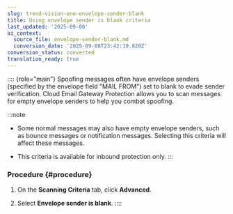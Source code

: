 ```yaml
---
slug: trend-vision-one-envelope-sender-blank
title: Using envelope sender is blank criteria
last_updated: '2025-09-08'
ai_context:
  source_file: envelope-sender-blank.md
  conversion_date: '2025-09-08T23:42:19.820Z'
conversion_status: converted
translation_ready: true
---
```


:::: {role="main"}
Spoofing messages often have envelope senders (specified by the envelope field "MAIL FROM") set to blank to evade sender verification. Cloud Email Gateway Protection allows you to scan messages for empty envelope senders to help you combat spoofing.

:::note

- Some normal messages may also have empty envelope senders, such as bounce messages or notification messages. Selecting this criteria will affect these messages.

- This criteria is available for inbound protection only.
:::

### Procedure {#procedure}

1.  On the **Scanning Criteria** tab, click **Advanced**.

2.  Select **Envelope sender is blank**.
::::

